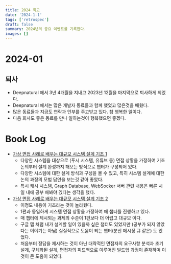```yaml
---
title: 2024 회고
date: '2024-1-1'
tags: ['retrospec']
draft: false
summary: 2024년의 중요 이벤트를 기록한다.
images: []
---
```


# 2024-01

## 퇴사

- Deepnatural 에서 3년 4개월을 지내고 2023년 12월을 마지막으로 퇴사하게 되었다.
- Deepnatural 에서는 많은 개발자 동료들과 함께 했었고 많은것을 배웠다.
- 많은 동료들과 지금도 연락과 안부를 주고받고 있다. 참 행복한 일이다.
- 다음 회사도 좋은 동료를 만나 일하는것이 행복했으면 좋겠다.

# Book Log

- [가상 면접 사례로 배우는 대규모 시스템 설계 기초 1](https://product.kyobobook.co.kr/detail/S000001033116)
  - 다양한 시스템을 대상으로 (푸시 시스템, 유튜브 등) 면접 상황을 가정하여 기초 논의부터 설계 완성까지 해보는 방식으로 챕터가 구성되어 있다. 
  - 다양한 시스템에 대한 설계 방식과 구성을 볼 수 있고, 특히 시스템 설계에 대한 논의 과정의 모범 답안을 보는것 같아 좋았다.
  - 특시 캐시 시스템, Graph Database, WebSocker 서버 관련 내용은 빠른 시일 내에 공부 해봐야 겠다는 생각을 했다.
- [가상 면접 사례로 배우는 대규모 시스템 설계 기초 2](https://product.kyobobook.co.kr/detail/S000211656186)
  - 이정도 내용이 기초라는 것이 놀라웠다.
  - 1편과 동일하게 시스템 면접 상황을 가정하여 매 챕터를 진행하고 있다. 
  - 매 챕터에 제시되는 과제의 수준이 1편보다 더 어렵고 대규모 이다.
  - 구글 맵 처럼 내가 설계할 일이 있을까 싶은 챕터도 있었지만 (공부가 되지 않았다는 이야기는 아님) 실질적으로 도움이 되는 챕터(분산 메시징 큐 같은) 도 있었다.
  - 처음부터 정답을 제시하는 것이 아닌 대략적인 면접자의 요구사항 분석과 초기 설계, 구체화된 설계, 면접자의 피드백으로 이루어진 빌드업 과정이 존재하며 이것이 큰 도움이 되었다.
